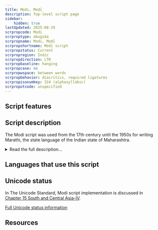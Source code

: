 ```yaml
---
title: Modi, Moḍī
description: Top-level script page
sidebar:
    hidden: true
lastUpdated: 2025-08-29
scrpropcode: Modi
scrproptype: abugida
scrpropname: Modi, Moḍī
scrpropshortname: Modi script
scrpropstatus: Current
scrpropregion: Indic
scrpropdirection: LTR
scrpropbaseline: hanging
scrpropcase: no
scrpropwspace: between words
scrpropbehavior: diacritics, required ligatures
scrpropisonumkey: 324 (alphasyllabic)
scrpropotcode: unspecified
---
```



## Script features

<ScriptInfo />

## Script description

The Modi script was used from the 17th century until the 1950s for writing Marathi, the state language of the Indian state of Maharashtra.

<details>
<summary>Read the full description...</summary>The script developed from a cursive form of [Devanagari](/scrlang/scripts/deva), so shares a number of features with, and is visually similar to, that script. Modi is an abugida written using thirty-three consonant letters, each bearing the inherent vowel /a/. This vowel can be changed by appending one of seven vowel diacritics to the consonant, or silenced by appending a _virama_ below the consonant. Vowels which are not preceded by a consonant are written with one of eight independent vowel letters.

Modi is considered by many to be extinct, having been replaced by Devanagari after the 1950s, although Daniels and Bright (1996) report limited use for personal correspondence. Efforts are underway to preserve knowledge of the script before the last generation of frequent users dies.
</details>

## Languages that use this script

<WsList script='Modi' wsMax='5' />

## Unicode status

In The Unicode Standard, Modi script implementation is discussed in [Chapter 15 South and Central Asia-IV](http://www.unicode.org/versions/latest/ch15.pdf).


[Full Unicode status information](/scrlang/unicode/modi-unicode)

## Resources

<ScriptResources detailSummary='seemore' />


